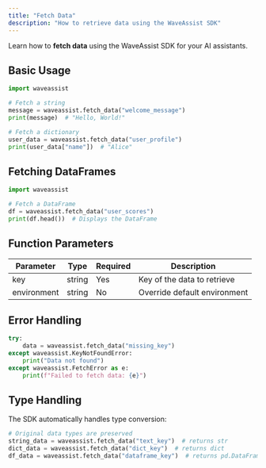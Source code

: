 ```yaml
---
title: "Fetch Data"
description: "How to retrieve data using the WaveAssist SDK"
---
```


Learn how to **fetch data** using the WaveAssist SDK for your AI assistants.

## Basic Usage

```python
import waveassist

# Fetch a string
message = waveassist.fetch_data("welcome_message")
print(message)  # "Hello, World!"

# Fetch a dictionary
user_data = waveassist.fetch_data("user_profile")
print(user_data["name"])  # "Alice"
```

## Fetching DataFrames

```python
import waveassist

# Fetch a DataFrame
df = waveassist.fetch_data("user_scores")
print(df.head())  # Displays the DataFrame
```

## Function Parameters

| Parameter   | Type   | Required | Description                  |
| ----------- | ------ | -------- | ---------------------------- |
| key         | string | Yes      | Key of the data to retrieve  |
| environment | string | No       | Override default environment |

## Error Handling

```python
try:
    data = waveassist.fetch_data("missing_key")
except waveassist.KeyNotFoundError:
    print("Data not found")
except waveassist.FetchError as e:
    print(f"Failed to fetch data: {e}")
```

## Type Handling

The SDK automatically handles type conversion:

```python
# Original data types are preserved
string_data = waveassist.fetch_data("text_key")  # returns str
dict_data = waveassist.fetch_data("dict_key")  # returns dict
df_data = waveassist.fetch_data("dataframe_key")  # returns pd.DataFrame
```
